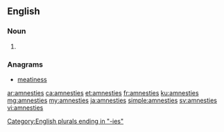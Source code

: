 ==English==

===Noun===
{{head|en|noun plural form}}

# {{plural of|amnesty|lang=en}}

===Anagrams===
* [[meatiness#English|meatiness]]

[[Category:English plurals ending in "-ies"]]

[[ar:amnesties]]
[[ca:amnesties]]
[[et:amnesties]]
[[fr:amnesties]]
[[ku:amnesties]]
[[mg:amnesties]]
[[my:amnesties]]
[[ja:amnesties]]
[[simple:amnesties]]
[[sv:amnesties]]
[[vi:amnesties]]